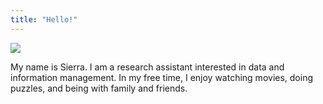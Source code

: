 ```yaml
---
title: "Hello!"
---
```


::: {.grid}

::: {.g-col-4}
![](profile-picture.jpg)
:::

::: {.g-col-8}
My name is Sierra. I am a research assistant interested in data and information management. In my free time, I enjoy watching movies, doing puzzles, and being with family and friends.
:::

:::